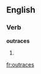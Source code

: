 
==English==

===Verb===
'''outraces'''

# {{third-person singular of|[[outrace]]}}

[[fr:outraces]]